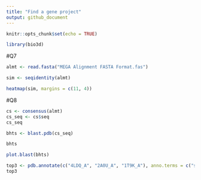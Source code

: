 ```yaml
---
title: "Find a gene project"
output: github_document
---
```


```r
knitr::opts_chunk$set(echo = TRUE)
```


```r
library(bio3d)
```
#Q7

```r
almt <- read.fasta("MEGA Alignment FASTA Format.fas")
```


```r
sim <- seqidentity(almt)
```

```r
heatmap(sim, margins = c(11, 4))
```

#Q8


```r
cs <- consensus(almt)
cs_seq <- cs$seq
cs_seq
```


```r
bhts <- blast.pdb(cs_seq)
```

```r
bhts
```


```r
plot.blast(bhts)
```



```r
top3 <- pdb.annotate(c("4LDQ_A", "2A0U_A", "1T9K_A"), anno.terms = c("structureId", "experimentalTechnique", "resolution", "source"))
top3
```



```r

```
















